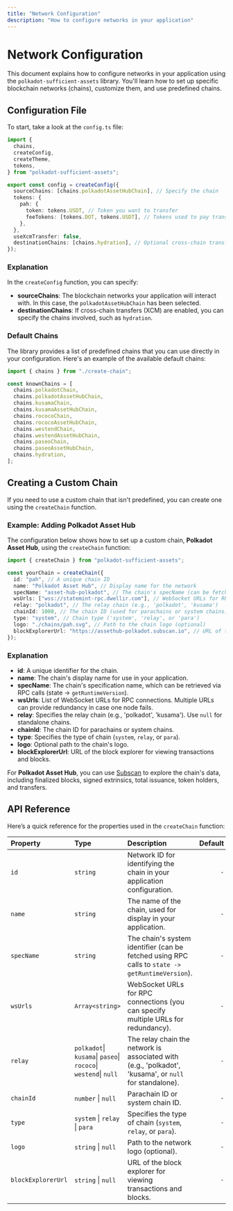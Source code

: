 ```yaml
---
title: "Network Configuration"
description: "How to configure networks in your application"
---
```



# Network Configuration

This document explains how to configure networks in your application using the `polkadot-sufficient-assets` library. You'll learn how to set up specific blockchain networks (chains), customize them, and use predefined chains.

## Configuration File

To start, take a look at the `config.ts` file:

```ts filename="config.ts"
import {
  chains,
  createConfig,
  createTheme,
  tokens,
} from "polkadot-sufficient-assets";

export const config = createConfig({
  sourceChains: [chains.polkadotAssetHubChain], // Specify the chain
  tokens: {
    pah: {
      token: tokens.USDT, // Token you want to transfer
      feeTokens: [tokens.DOT, tokens.USDT], // Tokens used to pay transaction fees
    },
  },
  useXcmTransfer: false,
  destinationChains: [chains.hydration], // Optional cross-chain transfer configuration
});
```

### Explanation

In the `createConfig` function, you can specify:

- **sourceChains**: The blockchain networks your application will interact with. In this case, the `polkadotAssetHubChain` has been selected.
- **destinationChains**: If cross-chain transfers (XCM) are enabled, you can specify the chains involved, such as `hydration`.

### Default Chains

The library provides a list of predefined chains that you can use directly in your configuration. Here's an example of the available default chains:

```ts
import { chains } from "./create-chain";

const knownChains = [
  chains.polkadotChain,
  chains.polkadotAssetHubChain,
  chains.kusamaChain,
  chains.kusamaAssetHubChain,
  chains.rococoChain,
  chains.rococoAssetHubChain,
  chains.westendChain,
  chains.westendAssetHubChain,
  chains.paseoChain,
  chains.paseoAssetHubChain,
  chains.hydration,
];
```

## Creating a Custom Chain

If you need to use a custom chain that isn't predefined, you can create one using the `createChain` function.

### Example: Adding Polkadot Asset Hub

The configuration below shows how to set up a custom chain, **Polkadot Asset Hub**, using the `createChain` function:

```ts
import { createChain } from "polkadot-sufficient-assets";

const yourChain = createChain({
  id: "pah", // A unique chain ID
  name: "Polkadot Asset Hub", // Display name for the network
  specName: "asset-hub-polkadot", // The chain's specName (can be fetched via RPC calls to state -> getRuntimeVersion)
  wsUrls: ["wss://statemint-rpc.dwellir.com"], // WebSocket URLs for RPC connection (specify multiple for fallback)
  relay: "polkadot", // The relay chain (e.g., 'polkadot', 'kusama')
  chainId: 1000, // The chain ID (used for parachains or system chains)
  type: "system", // Chain type ('system', 'relay', or 'para')
  logo: "./chains/pah.svg", // Path to the chain logo (optional)
  blockExplorerUrl: "https://assethub-polkadot.subscan.io", // URL of the block explorer
});
```

### Explanation

- **id**: A unique identifier for the chain.
- **name**: The chain's display name for use in your application.
- **specName**: The chain's specification name, which can be retrieved via RPC calls (state -> `getRuntimeVersion`).
- **wsUrls**: List of WebSocket URLs for RPC connections. Multiple URLs can provide redundancy in case one node fails.
- **relay**: Specifies the relay chain (e.g., 'polkadot', 'kusama'). Use `null` for standalone chains.
- **chainId**: The chain ID for parachains or system chains.
- **type**: Specifies the type of chain (`system`, `relay`, or `para`).
- **logo**: Optional path to the chain's logo.
- **blockExplorerUrl**: URL of the block explorer for viewing transactions and blocks.

For **Polkadot Asset Hub**, you can use [Subscan](https://assethub-polkadot.subscan.io) to explore the chain's data, including finalized blocks, signed extrinsics, total issuance, token holders, and transfers.

## API Reference

Here’s a quick reference for the properties used in the `createChain` function:

| Property           | Type                                                            | Description                                                                                            | Default |
| :----------------- | :-------------------------------------------------------------- | :----------------------------------------------------------------------------------------------------- | ------: |
| `id`               | `string`                                                        | Network ID for identifying the chain in your application configuration.                                |     `-` |
| `name`             | `string`                                                        | The name of the chain, used for display in your application.                                           |     `-` |
| `specName`         | `string`                                                        | The chain's system identifier (can be fetched using RPC calls to `state -> getRuntimeVersion`).        |     `-` |
| `wsUrls`           | `Array<string>`                                                 | WebSocket URLs for RPC connections (you can specify multiple URLs for redundancy).                     |     `-` |
| `relay`            | `polkadot`\| `kusama`\| `paseo`\| `rococo`\| `westend`\| `null` | The relay chain the network is associated with (e.g., 'polkadot', 'kusama', or `null` for standalone). |     `-` |
| `chainId`          | `number` \| `null`                                              | Parachain ID or system chain ID.                                                                       |     `-` |
| `type`             | `system` \| `relay` \| `para`                                   | Specifies the type of chain (`system`, `relay`, or `para`).                                            |     `-` |
| `logo`             | `string` \| `null`                                              | Path to the network logo (optional).                                                                   |     `-` |
| `blockExplorerUrl` | `string` \| `null`                                              | URL of the block explorer for viewing transactions and blocks.                                         |     `-` |

